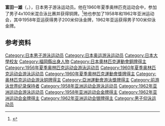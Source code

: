 {{Infobox sportsperson
| name           = 富田一雄
|show-medals=yes
|medaltemplates={{MedalSport | 男子[[游泳|游泳]]}}
{{MedalCountry | {{JPN}} }}
{{MedalCompetition|[[奥林匹克运动会|奥林匹克运动会]]}}
{{MedalBronze| [[1960年夏季奥林匹克运动会|1960年 罗马]] |[[1960年夏季奧林匹克運動會游泳比賽|4x100米混合泳]]}}
}}

'''富田一雄'''（{{jpn|j=富田 一雄|hg=とみた かずお|rm=Tomita Kazuo}}，{{bd|1939年|1月1日|||}}），日本男子游泳运动员。他在1960年夏季奥林匹克运动会中，参加了男子4x100米混合泳比赛并获得铜牌。<ref name=sref>{{cite web |title=Kazuo Tomita |publisher=Sports-Reference |url=http://www.sports-reference.com/olympics/athletes/to/kazuo-tomita-1.html |accessdate=22 March 2011 |archive-date=2011-08-26 |archive-url=https://web.archive.org/web/20110826070213/http://www.sports-reference.com/olympics/athletes/to/kazuo-tomita-1.html |dead-url=yes }}</ref>他也参加了1958年和1962年亚洲运动会，其中1958年亚运获得男子200米仰泳金牌，1962年亚运获得男子100米仰泳金牌。

== 参考资料 ==
{{Reflist}}

{{亚洲运动会游泳比赛男子100米仰泳冠军}}
{{亚洲运动会游泳比赛男子200米仰泳冠军}}

{{Authority control}}
{{DEFAULTSORT:Tomita Kazuo}}
[[Category:日本男子游泳运动员|Category:日本男子游泳运动员]]
[[Category:日本奥运游泳运动员|Category:日本奥运游泳运动员]]
[[Category:日本大學校友|Category:日本大學校友]]
[[Category:福岡縣出身人物|Category:福岡縣出身人物]]
[[Category:日本奧林匹克運動會銅牌得主|Category:日本奧林匹克運動會銅牌得主]]
[[Category:1956年夏季奥林匹克运动会游泳运动员|Category:1956年夏季奥林匹克运动会游泳运动员]]
[[Category:1960年夏季奥林匹克运动会游泳运动员|Category:1960年夏季奥林匹克运动会游泳运动员]]
[[Category:1960年夏季奧林匹克運動會獎牌得主|Category:1960年夏季奧林匹克運動會獎牌得主]]
[[Category:奥林匹克运动会游泳铜牌得主|Category:奥林匹克运动会游泳铜牌得主]]
[[Category:亞洲運動會游泳獎牌得主|Category:亞洲運動會游泳獎牌得主]]
[[Category:前游泳世界纪录保持者|Category:前游泳世界纪录保持者]]
[[Category:1958年亚洲运动会游泳运动员|Category:1958年亚洲运动会游泳运动员]]
[[Category:1962年亚洲运动会游泳运动员|Category:1962年亚洲运动会游泳运动员]]
[[Category:1958年亚洲运动会金牌得主|Category:1958年亚洲运动会金牌得主]]
[[Category:1962年亚洲运动会金牌得主|Category:1962年亚洲运动会金牌得主]]
[[Category:1962年亚洲运动会银牌得主|Category:1962年亚洲运动会银牌得主]]
[[Category:男子仰泳运动员|Category:男子仰泳运动员]]